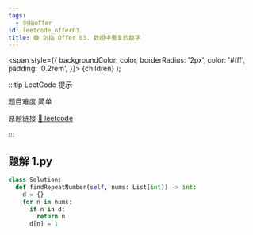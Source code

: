 ```yaml
---
tags:
  - 剑指offer
id: leetcode_offer03
title: 🟢 剑指 Offer 03. 数组中重复的数字
---
```


  <span
    style={{
      backgroundColor: color,
      borderRadius: '2px',
      color: '#fff',
      padding: '0.2rem',
    }}>
    {children}
  </span>
);

:::tip LeetCode 提示

题目难度 <Highlight color="#00b8a3">简单</Highlight>

原题链接 [🔗 leetcode](https://leetcode-cn.com/problems/shu-zu-zhong-zhong-fu-de-shu-zi-lcof/)

:::



## 题解 1.py

```py
class Solution:
  def findRepeatNumber(self, nums: List[int]) -> int:
    d = {}
    for n in nums:
      if n in d:
        return n
      d[n] = 1
```



